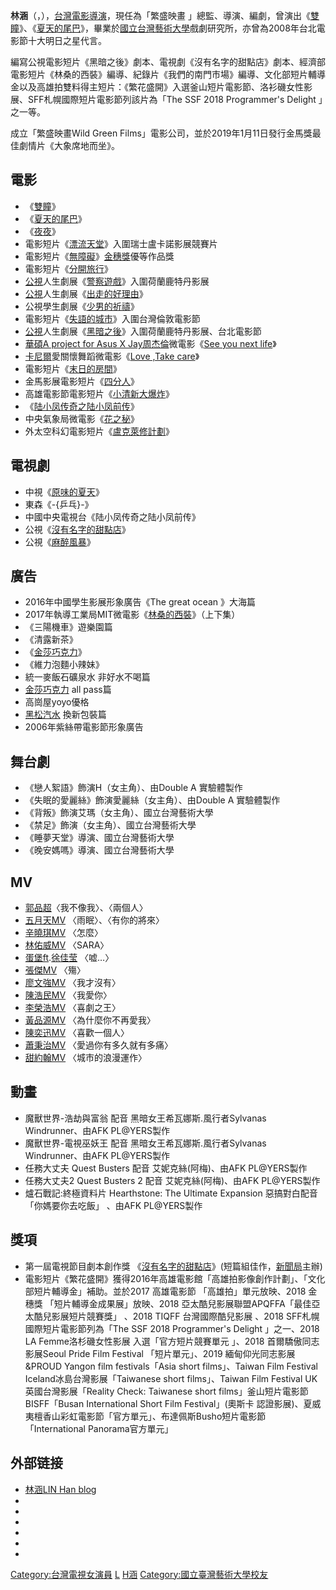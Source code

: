{{多個問題|
{{BLP unsourced|time=2021-10-10T02:45:27+00:00}}
{{autobiography|time=2021-06-01}}
{{advert|time=2021-06-01}}
}}
{{藝人
| 姓名 = 林涵
| 類型 = 導演
| 圖片 =
| 英文名 = Han 
| 羅馬拼音 = Lin Han
| 綽號 = 涵寶（Hanbao)
| 出生日期 =  {{birth_date_and _age|1984|9|11}}
| 出生地點 = {{TWN}}[[臺北市|臺北市]]
| 國籍 = {{ROC}}
| 逝世 = 
| 配偶 = 
| 教育程度 = [[國立台灣藝術大學|國立台灣藝術大學]]戲劇研究所
| 職業 = [[導演|導演]]、 [[編劇|編劇]]、 [[演員|演員]]
| 活躍年代 = 
| 唱片公司 = 
| 經紀公司 = 
| 相關團體 = 
| 網站 = [https://hanbaolin.blogspot.com]
| imdb = 2210656
}}
'''林涵'''（{{lang|en|Han LIN}}，{{bd||1984年9月11日|catIdx=L林}}），[[台灣電影|台灣電影]][[導演|導演]]，現任為「繁盛映畫 」總監、導演、編劇，曾演出《[[雙瞳_(電影)|雙瞳]]》、《[[夏天的尾巴|夏天的尾巴]]》，畢業於[[國立台灣藝術大學|國立台灣藝術大學]]戲劇研究所，亦曾為2008年台北電影節十大明日之星代言。

編寫公視電影短片《黑暗之後》劇本、電視劇《沒有名字的甜點店》劇本、經濟部電影短片《林桑的西裝》編導、紀錄片《我們的南門市場》編導、文化部短片輔導金以及高雄拍雙料得主短片：《繁花盛開》入選釜山短片電影節、洛衫磯女性影展、SFF札幌國際短片電影節列該片為「The SSF 2018 Programmer's Delight 」之一等。

成立「繁盛映畫Wild Green Films」電影公司，並於2019年1月11日發行金馬獎最佳劇情片《大象席地而坐》。

==電影==
*《[[雙瞳_(電影)|雙瞳]]》
*《[[夏天的尾巴|夏天的尾巴]]》
*《[[夜夜|夜夜]]》
*電影短片《[[漂流天堂|漂流天堂]]》入圍瑞士盧卡諾影展競賽片
*電影短片《[[無障礙|無障礙]]》[[金穗獎|金穗獎]]優等作品獎
*電影短片《[[分開旅行|分開旅行]]》
*[[公視|公視]]人生劇展《[[警察遊戲|警察遊戲]]》入圍荷蘭鹿特丹影展
*[[公視|公視]]人生劇展《[[出走的好理由|出走的好理由]]》
*公視學生劇展《[[少男的祈禱|少男的祈禱]]》
*電影短片《[[失語的城市|失語的城市]]》入圍台灣倫敦電影節
*[[公視|公視]]人生劇展《[[黑暗之後|黑暗之後]]》入圍荷蘭鹿特丹影展、台北電影節
*[[華碩A_project_for_Asus_X_Jay周杰倫|華碩A project for Asus X Jay周杰倫]]微電影《[[See_you_next_life|See you next life]]》
*[[卡尼爾|卡尼爾]]愛關懷舞蹈微電影《[[Love_,Take_care|Love ,Take care]]》
*電影短片《[[末日的房間|末日的房間]]》
*金馬影展電影短片《[[四分人|四分人]]》
*高雄電影節電影短片《[[小清新大爆炸|小清新大爆炸]]》
*《[[陆小凤传奇之陆小凤前传|陆小凤传奇之陆小凤前传]]》
*中央氣象局微電影《[[花之秘|花之秘]]》
*外太空科幻電影短片《[[盧克萊修計劃|盧克萊修計劃]]》

==電視劇==
*中視《[[原味的夏天|原味的夏天]]》
*東森《-{乒乓}-》
*中國中央電視台《陆小凤传奇之陆小凤前传》
*公視《[[沒有名字的甜點店|沒有名字的甜點店]]》
*公視《[[麻醉風暴|麻醉風暴]]》

==廣告==
* 2016年中國學生影展形象廣告《The great ocean 》大海篇 
* 2017年執導工業局MIT微電影《[https://www.facebook.com/smilemit/videos/1619439808079399/?q=mit微笑 林桑的西裝]》（上下集）
* 《三陽機車》遊樂園篇
* 《清露新茶》
* 《[[金莎朱古力|金莎巧克力]]》
*《維力泡麵小辣妹》
*統一麥飯石礦泉水 非好水不喝篇
*[[金莎朱古力|金莎巧克力]] all pass篇
*高崗屋yoyo優格
*[[黑松沙士|黑松汽水]] 換新包裝篇
*2006年紫絲帶電影節形象廣告

==舞台劇==
*《戀人絮語》飾演H（女主角）、由Double A 實驗體製作
*《失眠的愛麗絲》飾演愛麗絲（女主角）、由Double A 實驗體製作
*《背叛》飾演艾瑪（女主角）、國立台灣藝術大學
*《禁足》飾演（女主角）、國立台灣藝術大學
*《睡夢天堂》導演、國立台灣藝術大學
*《晚安媽嗎》導演、國立台灣藝術大學

==MV==
*[[郭品超|郭品超]]〈我不像我〉、〈兩個人〉
*[[五月天|五月天]]MV 〈雨眠〉、〈有你的將來〉
*[[辛曉琪|辛曉琪]]MV 〈怎麼〉
*[[林佑威|林佑威]]MV 〈SARA〉
*[[蛋堡_(音樂人)|蛋堡]]ft.[[徐佳莹|徐佳莹]] 〈嘘…〉
*[[張傑|張傑]]MV 〈殤〉
*[[廖文強|廖文強]]MV 〈我才沒有〉
*[[陳浩民|陳浩民]]MV 〈我愛你〉
*[[李榮浩|李榮浩]]MV 〈喜劇之王〉
*[[黃品源|黃品源]]MV 〈為什麼你不再愛我〉
*[[陳奕迅|陳奕迅]]MV 〈喜歡一個人〉
*[[蕭秉治|蕭秉治]]MV 〈愛過你有多久就有多痛〉
*[[甜約翰|甜約翰]]MV 〈城市的浪漫運作〉

==動畫==
*魔獸世界-浩劫與富翁  配音 黑暗女王希瓦娜斯.風行者Sylvanas Windrunner、由AFK PL@YERS製作
*魔獸世界-電視巫妖王  配音 黑暗女王希瓦娜斯.風行者Sylvanas Windrunner、由AFK PL@YERS製作
*任務大丈夫 Quest Busters  配音 艾妮克絲(阿梅)、由AFK PL@YERS製作
*任務大丈夫2 Quest Busters 2  配音 艾妮克絲(阿梅)、由AFK PL@YERS製作
*爐石戰記:終極資料片 Hearthstone: The Ultimate Expansion  惡搞對白配音「你媽要你去吃飯」 、由AFK PL@YERS製作

==獎項==
*第一屆電視節目劇本創作獎 《[[沒有名字的甜點店|沒有名字的甜點店]]》(短篇組佳作，[[行政院新聞局|新聞局]]主辦)
*電影短片《繁花盛開》獲得2016年高雄電影館「高雄拍影像創作計劃」、「文化部短片輔導金」補助。並於2017 高雄電影節 「高雄拍」單元放映、2018 金穗獎 「短片輔導金成果展」放映、2018 亞太酷兒影展聯盟APQFFA「最佳亞太酷兒影展短片競賽獎」 、2018 TIQFF 台灣國際酷兒影展 、2018 SFF札幌國際短片電影節列為「The SSF 2018 Programmer's Delight 」之一、2018 LA Femme洛杉磯女性影展 入選「官方短片競賽單元 」、2018 首爾驕傲同志影展Seoul Pride Film Festival 「短片單元」、2019 緬甸仰光同志影展&PROUD Yangon film festivals「Asia short films」、Taiwan Film Festival Iceland冰島台灣影展「Taiwanese short films」、Taiwan Film Festival UK英國台灣影展「Reality Check: Taiwanese short films」釜山短片電影節BISFF「Busan International Short Film Festival」(奧斯卡 認證影展)、夏威夷檀香山彩虹電影節「官方單元」、布達佩斯Busho短片電影節「International Panorama官方單元」

==外部链接==
*[https://hanbaolin.blogspot.com 林涵LIN Han blog] {{Wayback|url=https://hanbaolin.blogspot.com/ |date=20200726145408 }}
*{{facebook|linhanhanbao|林涵HanLin}}
* {{imdb name|2210656}}{{en}}
* {{Amg name|546730}}
* {{hkmdb name|25566}}
* {{douban people}}
* {{Mtime people|1423397}}


[[Category:台灣電視女演員|Category:台灣電視女演員]]
[[Category:台灣電影女演員|L]]
[[Category:林姓|H涵]]
[[Category:國立臺灣藝術大學校友|Category:國立臺灣藝術大學校友]]